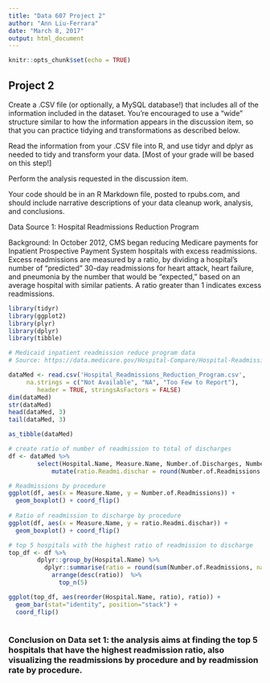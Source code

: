 ---
title: "Data 607 Project 2"
author: "Ann Liu-Ferrara"
date: "March 8, 2017"
output: html_document
---

```{r setup, include=FALSE}
knitr::opts_chunk$set(echo = TRUE)
```

## Project 2

Create a .CSV file (or optionally, a MySQL database!) that includes all of the information included in the dataset. You're encouraged to use a "wide" structure similar to how the information appears in the discussion item, so that you can practice tidying and transformations as described below.

Read the information from your .CSV file into R, and use tidyr and dplyr as needed to tidy and transform your data. [Most of your grade will be based on this step!]

Perform the analysis requested in the discussion item.

Your code should be in an R Markdown file, posted to rpubs.com, and should include narrative descriptions of your data cleanup work, analysis, and conclusions. 

Data Source 1: Hospital Readmissions Reduction Program

Background: In October 2012, CMS began reducing Medicare payments for Inpatient Prospective Payment System hospitals with excess readmissions. Excess readmissions are measured by a ratio, by dividing a hospital’s number of “predicted” 30-day readmissions for heart attack, heart failure, and pneumonia by the number that would be “expected,” based on an average hospital with similar patients. A ratio greater than 1 indicates excess readmissions.

```{r echo = TRUE}
library(tidyr)
library(ggplot2)
library(plyr)
library(dplyr)
library(tibble)

# Medicaid inpatient readmission reduce program data
# Source: https://data.medicare.gov/Hospital-Compare/Hospital-Readmissions-Reduction-Program/9n3s-kdb3#SaveAs

dataMed <- read.csv('Hospital_Readmissions_Reduction_Program.csv', 
     na.strings = c("Not Available", "NA", "Too Few to Report"), 
        header = TRUE, stringsAsFactors = FALSE)
dim(dataMed)
str(dataMed)
head(dataMed, 3)
tail(dataMed, 3)

as_tibble(dataMed) 

# create ratio of number of readmission to total of discharges
df <- dataMed %>% 
        select(Hospital.Name, Measure.Name, Number.of.Discharges, Number.of.Readmissions, State) %>% 
            mutate(ratio.Readmi.dischar = round(Number.of.Readmissions / Number.of.Discharges, 2))

# Readmissions by procedure
ggplot(df, aes(x = Measure.Name, y = Number.of.Readmissions)) +
  geom_boxplot() + coord_flip()
  
# Ratio of readmission to discharge by procedure
ggplot(df, aes(x = Measure.Name, y = ratio.Readmi.dischar)) +
  geom_boxplot() + coord_flip()

# top 5 hospitals with the highest ratio of readmission to discharge
top_df <- df %>% 
        dplyr::group_by(Hospital.Name) %>%
          dplyr::summarise(ratio = round(sum(Number.of.Readmissions, na.rm = TRUE)/sum(Number.of.Discharges, na.rm = TRUE), 2)) %>%
            arrange(desc(ratio))  %>%
              top_n(5)

ggplot(top_df, aes(reorder(Hospital.Name, ratio), ratio)) + 
  geom_bar(stat="identity", position="stack") + 
  coord_flip()
  

```

### Conclusion on Data set 1: the analysis aims at finding the top 5 hospitals that have the highest readmission ratio, also visualizing the readmissions by procedure and by readmission rate by procedure.
